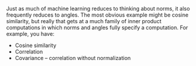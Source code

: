 Just as much of machine learning reduces to thinking about norms, it also frequently reduces to angles. The most obvious example might be cosine similarity, but really that gets at a much family of inner product computations in which norms and angles fully specify a computation. For example, you have:

* Cosine similarity
* Correlation
* Covariance -- correlation without normalization

